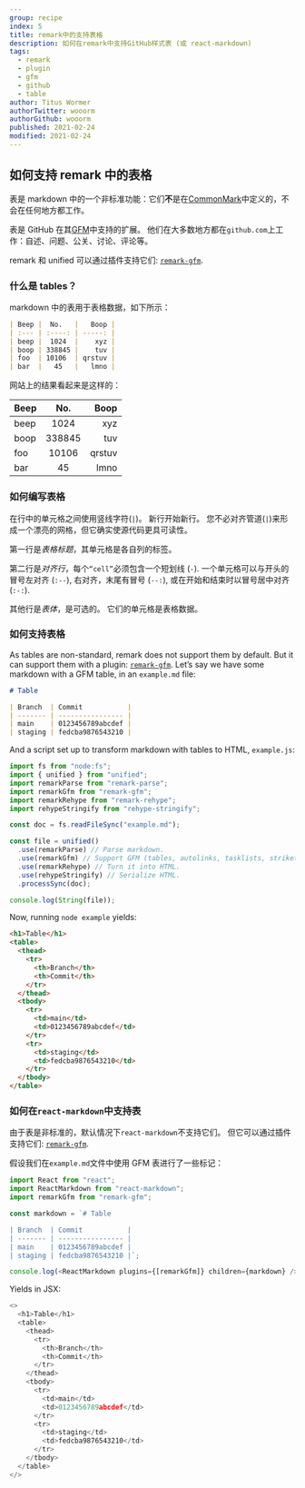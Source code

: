 ```yaml
---
group: recipe
index: 5
title: remark中的支持表格
description: 如何在remark中支持GitHub样式表 (或 react-markdown)
tags:
  - remark
  - plugin
  - gfm
  - github
  - table
author: Titus Wormer
authorTwitter: wooorm
authorGithub: wooorm
published: 2021-02-24
modified: 2021-02-24
---
```


## 如何支持 remark 中的表格

表是 markdown 中的一个非标准功能：它们**不**是在[CommonMark][]中定义的，不会在任何地方都工作。

表是 GitHub 在其[GFM][]中支持的扩展。
他们在大多数地方都在`github.com`上工作：自述、问题、公关、讨论、评论等。

remark 和 unified 可以通过插件支持它们: [`remark-gfm`][remark-gfm].

### 什么是 tables？

markdown 中的表用于表格数据，如下所示：

```markdown
| Beep |  No.   |   Boop |
| :--- | :----: | -----: |
| beep |  1024  |    xyz |
| boop | 338845 |    tuv |
| foo  | 10106  | qrstuv |
| bar  |   45   |   lmno |
```

网站上的结果看起来是这样的：

| Beep |  No.   |   Boop |
| :--- | :----: | -----: |
| beep |  1024  |    xyz |
| boop | 338845 |    tuv |
| foo  | 10106  | qrstuv |
| bar  |   45   |   lmno |

### 如何编写表格

在行中的单元格之间使用竖线字符(`|`)。
新行开始新行。
您不必对齐管道(`|`)来形成一个漂亮的网格，但它确实使源代码更具可读性。

第一行是*表格标题*，其单元格是各自列的标签。

第二行是*对齐行*，每个`“cell”`必须包含一个短划线 (`-`).
一个单元格可以与开头的冒号左对齐 (`:--`), 右对齐，末尾有冒号 (`--:`), 或在开始和结束时以冒号居中对齐 (`:-:`).

其他行是*表体*，是可选的。
它们的单元格是表格数据。

### 如何支持表格

As tables are non-standard, remark does not support them by default.
But it can support them with a plugin: [`remark-gfm`][remark-gfm].
Let’s say we have some markdown with a GFM table, in an `example.md` file:

```markdown
# Table

| Branch  | Commit           |
| ------- | ---------------- |
| main    | 0123456789abcdef |
| staging | fedcba9876543210 |
```

And a script set up to transform markdown with tables to HTML, `example.js`:

```javascript
import fs from "node:fs";
import { unified } from "unified";
import remarkParse from "remark-parse";
import remarkGfm from "remark-gfm";
import remarkRehype from "remark-rehype";
import rehypeStringify from "rehype-stringify";

const doc = fs.readFileSync("example.md");

const file = unified()
  .use(remarkParse) // Parse markdown.
  .use(remarkGfm) // Support GFM (tables, autolinks, tasklists, strikethrough).
  .use(remarkRehype) // Turn it into HTML.
  .use(rehypeStringify) // Serialize HTML.
  .processSync(doc);

console.log(String(file));
```

Now, running `node example` yields:

```html
<h1>Table</h1>
<table>
  <thead>
    <tr>
      <th>Branch</th>
      <th>Commit</th>
    </tr>
  </thead>
  <tbody>
    <tr>
      <td>main</td>
      <td>0123456789abcdef</td>
    </tr>
    <tr>
      <td>staging</td>
      <td>fedcba9876543210</td>
    </tr>
  </tbody>
</table>
```

### 如何在`react-markdown`中支持表

由于表是非标准的，默认情况下`react-markdown`不支持它们。
但它可以通过插件支持它们: [`remark-gfm`][remark-gfm].

假设我们在`example.md`文件中使用 GFM 表进行了一些标记：

```js
import React from "react";
import ReactMarkdown from "react-markdown";
import remarkGfm from "remark-gfm";

const markdown = `# Table

| Branch  | Commit           |
| ------- | ---------------- |
| main    | 0123456789abcdef |
| staging | fedcba9876543210 |`;

console.log(<ReactMarkdown plugins={[remarkGfm]} children={markdown} />);
```

Yields in JSX:

```javascript
<>
  <h1>Table</h1>
  <table>
    <thead>
      <tr>
        <th>Branch</th>
        <th>Commit</th>
      </tr>
    </thead>
    <tbody>
      <tr>
        <td>main</td>
        <td>0123456789abcdef</td>
      </tr>
      <tr>
        <td>staging</td>
        <td>fedcba9876543210</td>
      </tr>
    </tbody>
  </table>
</>
```

[commonmark]: https://commonmark.org
[gfm]: https://github.github.com/gfm/
[remark-gfm]: https://github.com/remarkjs/remark-gfm

